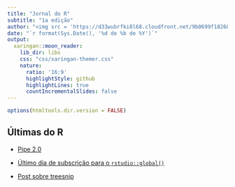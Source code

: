 ```yaml
---
title: "Jornal do R"
subtitle: "1a edição"
author: "<img src = 'https://d33wubrfki0l68.cloudfront.net/9b0699f18268059bdd2e5c21538a29eade7cbd2b/67e5c/img/logo/cursor1-5.png' width = '30%'>"
date: "`r format(Sys.Date(), '%d de %b de %Y')`"
output:
  xaringan::moon_reader:
    lib_dir: libs
    css: "css/xaringan-themer.css"
    nature:
      ratio: '16:9'
      highlightStyle: github
      highlightLines: true
      countIncrementalSlides: false
---
```



```r
options(htmltools.dir.version = FALSE)
```

## Últimas do R

- [Pipe 2.0]()

- [Último dia de subscrição para o `rstudio::global()`]()

- [Post sobre treesnip]()



